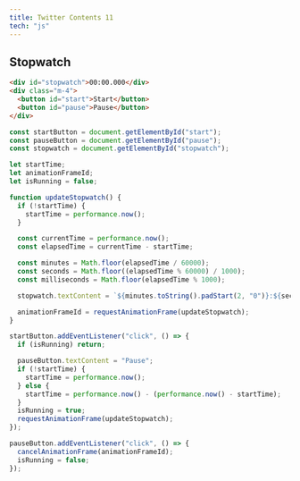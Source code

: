 ```yaml
---
title: Twitter Contents 11
tech: "js"
---
```


## Stopwatch

<Tabs>

<Tab label="HTML">

```html
<div id="stopwatch">00:00.000</div>
<div class="m-4">
  <button id="start">Start</button>
  <button id="pause">Pause</button>
</div>
```

</Tab>

<Tab label="JavaScript">

```js showLineNumbers
const startButton = document.getElementById("start");
const pauseButton = document.getElementById("pause");
const stopwatch = document.getElementById("stopwatch");

let startTime;
let animationFrameId;
let isRunning = false;

function updateStopwatch() {
  if (!startTime) {
    startTime = performance.now();
  }

  const currentTime = performance.now();
  const elapsedTime = currentTime - startTime;

  const minutes = Math.floor(elapsedTime / 60000);
  const seconds = Math.floor((elapsedTime % 60000) / 1000);
  const milliseconds = Math.floor(elapsedTime % 1000);

  stopwatch.textContent = `${minutes.toString().padStart(2, "0")}:${seconds.toString().padStart(2, "0")}.${milliseconds.toString().padStart(3, "0")}`;

  animationFrameId = requestAnimationFrame(updateStopwatch);
}

startButton.addEventListener("click", () => {
  if (isRunning) return;

  pauseButton.textContent = "Pause";
  if (!startTime) {
    startTime = performance.now();
  } else {
    startTime = performance.now() - (performance.now() - startTime);
  }
  isRunning = true;
  requestAnimationFrame(updateStopwatch);
});

pauseButton.addEventListener("click", () => {
  cancelAnimationFrame(animationFrameId);
  isRunning = false;
});
```

</Tab>

</Tabs>

<ComponentPreview name="twitter-contents-11" />
